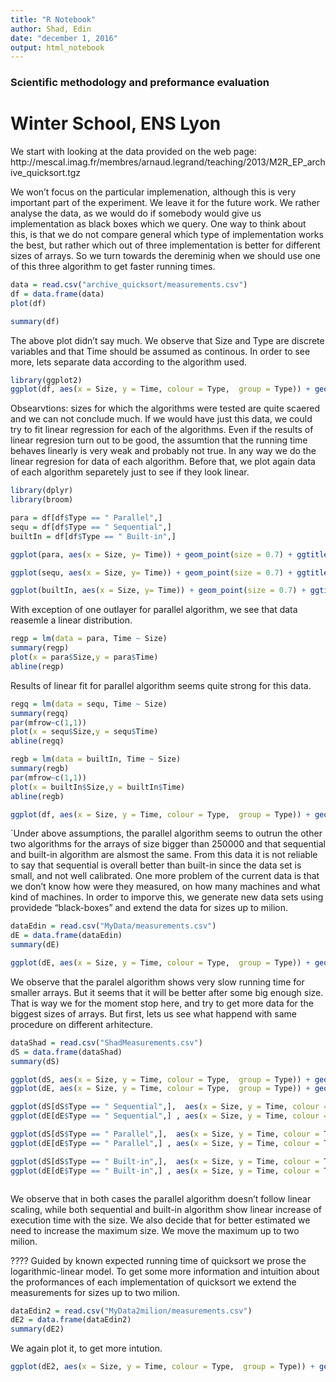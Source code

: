 ```yaml
---
title: "R Notebook"
author: Shad, Edin
date: "december 1, 2016"
output: html_notebook
---
```


### Scientific methodology and preformance evaluation 
# Winter School, ENS Lyon 


We start with looking at the data provided on the web page: http://mescal.imag.fr/membres/arnaud.legrand/teaching/2013/M2R_EP_archive_quicksort.tgz

We won't focus on the particular implemenation, although this is very important part of the experiment. We leave it for the future work. We rather analyse the data, as we would do if somebody would give us implementation as black boxes which we query. One way to think about this, is that we do not compare general which type of implementation works the best, but rather which out of three implementation is better for different sizes of arrays. So we turn towards the dereminig when we should use one of this three algorithm to get faster running times. 

```r
data = read.csv("archive_quicksort/measurements.csv")
df = data.frame(data)
plot(df)

summary(df)
```

The above plot didn't say much. We observe that Size and Type are discrete variables and that Time should be assumed as continous. In order to see more, lets separate data according to the algorithm used. 

```r
library(ggplot2)
ggplot(df, aes(x = Size, y = Time, colour = Type,  group = Type)) + geom_point() + ggtitle("Data corresponding to each algorithm")
```
Obsearvtions: sizes for which the algorithms were tested are quite scaered and we can not conclude much. If we would have just this data, we could try to fit linear regression for each of the algorithms. Even if the results of linear regresion turn out to be good, the assumtion that the running time behaves linearly is very weak and probably not true. In any way we do the linear regresion for data of each algorithm. Before that, we plot again data of each algorithm separetely just to see if they look linear.
```r
library(dplyr)
library(broom)

```

```r
para = df[df$Type == " Parallel",] 
sequ = df[df$Type == " Sequential",]
builtIn = df[df$Type == " Built-in",]

ggplot(para, aes(x = Size, y= Time)) + geom_point(size = 0.7) + ggtitle("Plot for parallel algorithms.")
```

```r
ggplot(sequ, aes(x = Size, y= Time)) + geom_point(size = 0.7) + ggtitle("Plot for sequential algorithms.")

```


```r
ggplot(builtIn, aes(x = Size, y= Time)) + geom_point(size = 0.7) + ggtitle("Plot for built-in algorithms.")
```
With exception of one outlayer for parallel algorithm, we see that data reasemle a linear distribution.

```r

regp = lm(data = para, Time ~ Size)
summary(regp)
plot(x = para$Size,y = para$Time)
abline(regp)
```
Results of linear fit for parallel algorithm seems quite strong for this data.

```r

regq = lm(data = sequ, Time ~ Size)
summary(regq)
par(mfrow~c(1,1))
plot(x = sequ$Size,y = sequ$Time)
abline(regq)


```


```r
regb = lm(data = builtIn, Time ~ Size)
summary(regb)
par(mfrow~c(1,1))
plot(x = builtIn$Size,y = builtIn$Time)
abline(regb)
```
```r
ggplot(df, aes(x = Size, y = Time, colour = Type,  group = Type)) + geom_point() + ggtitle("Data with regresion lines for each of algorithms") + geom_abline(intercept = coef(regp)["(Intercept)"], slope = coef(regp)["Size"], colour = "green" ) +geom_abline(intercept = coef(regq)["(Intercept)"], slope = coef(regq)["Size"], colour = "blue" ) + geom_abline(intercept = coef(regb)["(Intercept)"], slope = coef(regb)["Size"], colour = "red" )
```
`Under above assumptions, the parallel algorithm seems to outrun the other two algorithms for the arrays of size bigger than 250000 and that sequential and built-in algorithm are alsmost the same. From this data it is not reliable to say that sequential is overall better than built-in since the data set is small, and not well calibrated. One more problem of the current data is that we don't know how were they measured, on how many machines and what kind of machines. In order to imporve this, we generate new data sets using providede "black-boxes" and extend the data for sizes up to milion.
```r
dataEdin = read.csv("MyData/measurements.csv")
dE = data.frame(dataEdin)
summary(dE)
```
```r
ggplot(dE, aes(x = Size, y = Time, colour = Type,  group = Type)) + geom_point() + ggtitle("Plot for different types of algorithms")
```
 We observe that the paralel algorithm shows very slow running time for smaller arrays. But it seems that it will be better after some big enough size. That is way we for the moment stop here, and try to get more data for the biggest sizes of arrays. But first, lets us see what happend with same procedure on different arhitecture. 

```r
dataShad = read.csv("ShadMeasurements.csv")
dS = data.frame(dataShad)
summary(dS)
```
```r
ggplot(dS, aes(x = Size, y = Time, colour = Type,  group = Type)) + geom_point() + ggtitle("Plot for different types of algorithms(1m)")
ggplot(dE, aes(x = Size, y = Time, colour = Type,  group = Type)) + geom_point() + ggtitle("Plot for different types of algorithms(1m)")

ggplot(dS[dS$Type == " Sequential",],  aes(x = Size, y = Time, colour = Type,  group = Type)) + geom_point(colour="#619CFF") + ggtitle("Sequential algorithm on machine S (1m)")
ggplot(dE[dE$Type == " Sequential",] , aes(x = Size, y = Time, colour = Type,  group = Type)) + geom_point(colour="#619CFF") + ggtitle("Sequential algorithm on machine E (1m")

ggplot(dS[dS$Type == " Parallel",],  aes(x = Size, y = Time, colour = Type,  group = Type)) + geom_point(colour="#00BA38") + ggtitle("Parallel algorithm on machine S (1m")
ggplot(dE[dE$Type == " Parallel",] , aes(x = Size, y = Time, colour = Type,  group = Type)) + geom_point(colour="#00BA38") + ggtitle("Parallel algorithm on machine E (1m")

ggplot(dS[dS$Type == " Built-in",],  aes(x = Size, y = Time, colour = Type,  group = Type)) + geom_point(colour = "#F8766D") + ggtitle("Built-in  algorithm on machine S (1m)")
ggplot(dE[dE$Type == " Built-in",] , aes(x = Size, y = Time, colour = Type,  group = Type)) + geom_point(colour = "#F8766D") + ggtitle("Built-in  algorithm on machine E (1m)")



```

We observe that in both cases the parallel algorithm doesn't follow linear scaling, while both sequential and built-in algorithm show linear increase of execution time with the size. We also decide that for better estimated we need to increase the maximum size. We move the maximum up to two milion.

???? Guided by known expected running time of quicksort we prose the logarithmic-linear model. To get some more information and intuition about the proformances of each implementation of quicksort we extend the measurements for sizes up to two milion.

```r
dataEdin2 = read.csv("MyData2milion/measurements.csv")
dE2 = data.frame(dataEdin2)
summary(dE2)
```
We again plot it, to get more intution. 

```r
ggplot(dE2, aes(x = Size, y = Time, colour = Type,  group = Type)) + geom_point() + ggtitle("Plot for different types of algorithms (2 milion)")
```


